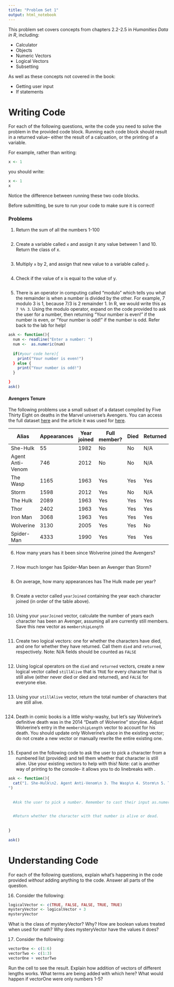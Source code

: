 ```yaml
---
title: "Problem Set 1"
output: html_notebook
---
```


This problem set covers concepts from chapters 2.2-2.5 in *Humanities Data in R*, including:

* Calculator 
* Objects
* Numeric Vectors
* Logical Vectors
* Subsetting

As well as these concepts not covered in the book:

* Getting user input
* If statements

# Writing Code
For each of the following questions, write the code you need to solve the problem in the provided code block. Running each code block should result in a returned value-- either the result of a calcuation, or the printing of a variable. 

For example, rather than writing:
```r
x <- 1
```
you should write:
```r
x <- 1
x
```
Notice the difference between running these two code blocks.

Before submitting, be sure to run your code to make sure it is correct!

### Problems
1. Return the sum of all the numbers 1-100
```r

```

2. Create a variable called `x` and assign it any value between 1 and 10. Return the class of x.
```r

```

3. Multiply `x` by 2, and assign that new value to a variable called `y`.
```r

```

4. Check if the value of x is equal to the value of y.
```r

```

5. There is an operator in computing called "modulo" which tells you what the remainder is when a number is divided by the other. For example, 7 modulo 3 is 1, because 7/3 is 2 remainder 1. In R, we would write this as `7 %% 3`. Using the modulo operator, expand on the code provided to ask the user for a number, then returning "Your number is even!" if the number is even, or "Your number is odd!" if the number is odd. Refer back to the lab for help!
```r
ask <- function(){
  num <- readline("Enter a number: ")
  num <-  as.numeric(num)
  
  if(#your code here){
    print("Your number is even!")
  } else {
    print("Your number is odd!")
  }

}
ask()
```


#### Avengers Tenure
The following problems use a small subset of a dataset compiled by Five Thirty Eight on deaths in the Marvel universe's Avengers. You can access the full dataset [here](https://data.world/fivethirtyeight/avengers) and the article it was used for [here](https://fivethirtyeight.com/features/avengers-death-comics-age-of-ultron/).


| Alias            | Appearances | Year joined | Full member? | Died | Returned | 
|------------------|-------------|-------------|--------------|------|----------| 
| She-Hulk         | 55          | 1982        | No           | No   |  N/A     | 
| Agent Anti-Venom | 746         | 2012        | No           | No   |  N/A     | 
| The Wasp         | 1165        | 1963        | Yes          | Yes  | Yes      | 
| Storm            | 1598        | 2012        | Yes          | No   |  N/A     | 
| The Hulk         | 2089        | 1963        | Yes          | Yes  | Yes      | 
| Thor             | 2402        | 1963        | Yes          | Yes  | Yes      | 
| Iron Man         | 3068        | 1963        | Yes          | Yes  | Yes      | 
| Wolverine        | 3130        | 2005        | Yes          | Yes  | No       | 
| Spider-Man       | 4333        | 1990        | Yes          | Yes  | Yes      | 

6. How many years has it been since Wolverine joined the Avengers?
```r

```

7. How much longer has Spider-Man been an Avenger than Storm?
```r

```

8. On average, how many appearances has The Hulk made per year?
```r

```

9. Create a vector called `yearJoined` containing the year each character joined (in order of the table above).
```r

```

10. Using your `yearJoined` vector, calculate the number of years each character has been an Avenger, assuming all are currently still members. Save this new vector as `membershipLength`
```r

```

11. Create two logical vectors: one for whether the characters have died, and one for whether they have returned. Call them `died` and `returned`, respectively. Note: N/A fields should be counted as `FALSE`
```r

```

12. Using logical operators on the `died` and `returned` vectors, create a new logical vector called `stillAlive` that is `TRUE` for every character that is still alive (either never died or died and returned), and `FALSE` for everyone else.

```r

```

13. Using your `stillAlive` vector, return the total number of characters that are still alive.
```r

```

124. Death in comic books is a little wishy-washy, but let's say Wolverine's definitive death was in the 2014 "Death of Wolverine" storyline. Adjust Wolverine's entry in the `membershipLength` vector to account for his death. You should update only Wolverine's place in the existing vector; do not create a new vector or manually rewrite the entire existing one.

```r

```

15. Expand on the following code to ask the user to pick a character from a numbered list (provided) and tell them whether that character is still alive. Use your existing vectors to help with this! Note: cat is another way of printing to the console-- it allows you to do linebreaks with \n.
```r
ask <- function(){
  cat("1. She-Hulk\n2. Agent Anti-Venom\n 3. The Wasp\n 4. Storm\n 5. The Hulk\n 6. Thor\n 7. Iron Man\n 8. Wolverine\n 9. Spider-Man
")
  
  
  #Ask the user to pick a number. Remember to cast their input as.numeric!

  
  #Return whether the character with that number is alive or dead.
  
  
}
  
ask()
```

# Understanding Code
For each of the following questions, explain what's happening in the code provided *without* adding anything to the code. Answer all parts of the question.

16. Consider the following:
```r
logicalVector <- c(TRUE, FALSE, FALSE, TRUE, TRUE)
mysteryVector <- logicalVector + 3
mysteryVector
```
What is the class of mysteryVector? Why? How are boolean values treated when used for math? Why does mysteryVector have the values it does?

17. Consider the following:
```r
vectorOne <- c(1:6)
vectorTwo <- c(1:3)
vectorOne + vectorTwo
```
Run the cell to see the result. Explain how addition of vectors of different lengths works. What terms are being added with which here? What would happen if vectorOne were only numbers 1-5?